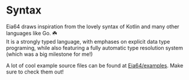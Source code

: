 # Syntax

Eia64 draws inspiration from the lovely syntax of Kotlin and many other languages like Go. ☘️\
It is a strongly typed language, with emphases on explicit data type programing, while also featuring a fully automatic
type resolution system (which was a big milestone for me!)

A lot of cool example source files can be found at [Eia64/examples](https://github.com/XomaDev/Eia64/tree/main/examples).
Make sure to check them out!